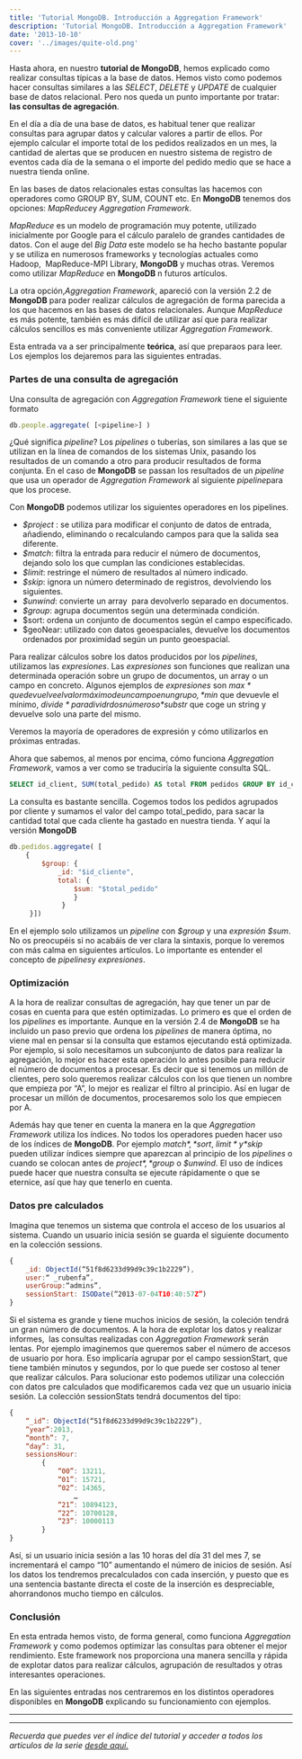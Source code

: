 ```yaml
---
title: 'Tutorial MongoDB. Introducción a Aggregation Framework'
description: 'Tutorial MongoDB. Introducción a Aggregation Framework'
date: '2013-10-10'
cover: '../images/quite-old.png'
---
```


Hasta ahora, en nuestro **tutorial de MongoDB**, hemos explicado como
realizar consultas típicas a la base de datos. Hemos visto como podemos
hacer consultas similares a las *SELECT*, *DELETE* y *UPDATE* de
cualquier base de datos relacional. Pero nos queda un punto importante
por tratar: **las consultas de agregación**. 

En el día a día de una base de datos, es habitual tener que realizar
consultas para agrupar datos y calcular valores a partir de ellos. Por
ejemplo calcular el importe total de los pedidos realizados en un mes,
la cantidad de alertas que se producen en nuestro sistema de registro de
eventos cada día de la semana o el importe del pedido medio que se hace
a nuestra tienda online.

En las bases de datos relacionales estas consultas las hacemos con
operadores como GROUP BY, SUM, COUNT etc. En **MongoDB** tenemos dos
opciones: *MapReduce*y *Aggregation Framework*.

*MapReduce* es un modelo de programación muy potente, utilizado
inicialmente por Google para el cálculo paralelo de grandes cantidades
de datos. Con el auge del *Big Data* este modelo se ha hecho bastante
popular y se utiliza en numerosos frameworks y tecnologías actuales como
Hadoop,  MapReduce-MPI Library, **MongoDB** y muchas otras. Veremos como
utilizar *MapReduce* en **MongoDB** n futuros artículos.

La otra opción,*Aggregation Framework*, apareció con la versión 2.2 de
**MongoDB** para poder realizar cálculos de agregación de forma parecida
a los que hacemos en las bases de datos relacionales. Aunque
*MapReduce* es más potente, también es más difícil de utilizar así que
para realizar cálculos sencillos es más conveniente utilizar *Aggregation
Framework*.

Esta entrada va a ser principalmente **teórica**, así que preparaos
para leer. Los ejemplos los dejaremos para las siguientes entradas.

### Partes de una consulta de agregación

Una consulta de agregación con *Aggregation Framework* tiene el
siguiente formato

```javascript
db.people.aggregate( [<pipeline>] )
```

¿Qué significa *pipeline*? Los *pipelines* o tuberías, son similares a
las que se utilizan en la línea de comandos de los sistemas Unix,
pasando los resultados de un comando a otro para producir resultados de
forma conjunta. En el caso de **MongoDB** se passan los resultados de un
*pipeline* que usa un operador de *Aggregation Framework* al siguiente
*pipeline*para que los procese.

Con **MongoDB** podemos utilizar los siguientes operadores en los
pipelines.

-   *$project* : se utiliza para modificar el conjunto de datos de entrada, añadiendo, eliminando o recalculando campos para que la salida sea diferente.
-   *$match*: filtra la entrada para reducir el número de documentos, dejando solo los que cumplan las condiciones establecidas.
-   *$limit*: restringe el número de resultados al número indicado.
-   *$skip*: ignora un número determinado de registros, devolviendo los siguientes.
-   *$unwind*: convierte un array  para devolverlo separado en documentos.
-   *$group*: agrupa documentos según una determinada condición.
-   $sort: ordena un conjunto de documentos según el campo especificado.
-   $geoNear: utilizado con datos geoespaciales, devuelve los documentos ordenados por proximidad según un punto geoespacial.

Para realizar cálculos sobre los datos producidos por los *pipelines*,
utilizamos las *expresiones*. Las *expresiones* son funciones que
realizan una determinada operación sobre un grupo de documentos, un
array o un campo en concreto. Algunos ejemplos de *expresiones* son
*$max* que devuelve el valor máximo de un campo en un grupo, *$min* que
devuevle el mínimo, *$divide* para dividr dos números o *$substr* que
coge un string y devuelve solo una parte del mismo.

Veremos la mayoría de operadores de expresión y cómo utilizarlos en
próximas entradas.

Ahora que sabemos, al menos por encima, cómo funciona *Aggregation
Framework*, vamos a ver como se traduciría la siguiente consulta SQL.

```sql
SELECT id_client, SUM(total_pedido) AS total FROM pedidos GROUP BY id_cliente
```

La consulta es bastante sencilla. Cogemos todos los pedidos agrupados
por cliente y sumamos el valor del campo total_pedido, para sacar la
cantidad total que cada cliente ha gastado en nuestra tienda. Y aquí la
versión **MongoDB**

```javascript
db.pedidos.aggregate( [
    { 
        $group: { 
            _id: "$id_cliente",
            total: { 
                $sum: "$total_pedido" 
                } 
             } 
     }])
```

En el ejemplo solo utilizamos un *pipeline* con *$group* y una *expresión
 $sum*. No os preocupéis si no acabáis de ver clara la sintaxis, porque
lo veremos con más calma en siguientes artículos. Lo importante es
entender el concepto de *pipelines*y *expresiones*.

### Optimización

A la hora de realizar consultas de agregación, hay que tener un par de
cosas en cuenta para que estén optimizadas. Lo primero es que el orden
de los *pipelines* es importante. Aunque en la versión 2.4 de
**MongoDB** se ha incluido un paso previo que ordena los *pipelines* de
manera óptima, no viene mal en pensar si la consulta que estamos
ejecutando está optimizada. Por ejemplo, si solo necesitamos un
subconjunto de datos para realizar la agregación, lo mejor es hacer esta
operación lo antes posible para reducir el número de documentos a
procesar. Es decir que si tenemos un millón de clientes, pero solo
queremos realizar cálculos con los que tienen un nombre que empieza por
“A”, lo mejor es realizar el filtro al principio. Así en lugar de
procesar un millón de documentos, procesaremos solo los que empiecen por
A.

Además hay que tener en cuenta la manera en la que *Aggregation
Framework* utiliza los índices. No todos los operadores pueden hacer uso
de los índices de **MongoDB**. Por ejemplo *$match*, *$sort*,
*$limit* y *$skip* pueden utilizar índices siempre que aparezcan al
principio de los *pipelines* o cuando se colocan antes de *$project*,
*$group* o *$unwind*. El uso de índices puede hacer que nuestra
consulta se ejecute rápidamente o que se eternice, así que hay que
tenerlo en cuenta.

### Datos pre calculados

Imagina que tenemos un sistema que controla el acceso de los usuarios al
sistema. Cuando un usuario inicia sesión se guarda el siguiente
documento en la colección sessions.

```javascript
{
    _id: ObjectId(“51f8d6233d99d9c39c1b2229”),
    user:“ _rubenfa”,
    userGroup:“admins”,
    sessionStart: ISODate(“2013-07-04T10:40:57Z”)
}
```

Si el sistema es grande y tiene muchos inicios de sesión, la coleción
tendrá un gran número de documentos. A la hora de explotar los datos y
realizar informes,  las consultas realizadas con *Aggregation Framework*
serán lentas. Por ejemplo imaginemos que queremos saber el número de
accesos de usuario por hora. Eso implicaría agrupar por el campo
sessionStart, que tiene también minutos y segundos, por lo que puede ser
costoso al tener que realizar cálculos. Para solucionar esto podemos
utilizar una colección con datos pre calculados que modificaremos cada
vez que un usuario inicia sesión. La colección sessionStats tendrá
documentos del tipo:

```javascript
{
    “_id”: ObjectId(“51f8d6233d99d9c39c1b2229”),
    “year”:2013,
    “month”: 7,
    “day”: 31,
    sessionsHour:
        {
            “00”: 13211,
            “01”: 15721,
            “02”: 14365,
                …
            “21”: 10894123,
            “22”: 10700128,
            “23”: 10000113
        }
}
```
Así, si un usuario inicia sesión a las 10 horas del día 31 del mes 7, se
incrementará el campo “10” aumentando el número de inicios de sesión.
Así los datos los tendremos precalculados con cada inserción, y puesto
que es una sentencia bastante directa el coste de la inserción es
despreciable, ahorrandonos mucho tiempo en cálculos.

### Conclusión

En esta entrada hemos visto, de forma general, como funciona
*Aggregation Framework* y como podemos optimizar las consultas para
obtener el mejor rendimiento. Este framework nos proporciona una manera
sencilla y rápida de explotar datos para realizar cálculos, agrupación
de resultados y otras interesantes operaciones.

En las siguientes entradas nos centraremos en los distintos operadores
disponibles en **MongoDB** explicando su funcionamiento con ejemplos.

* * * * *

* * * * *

*Recuerda que puedes ver el índice del tutorial y acceder a todos los
artículos de la serie [desde aquí.](https://charlascylon.com/tutorialmongo)*